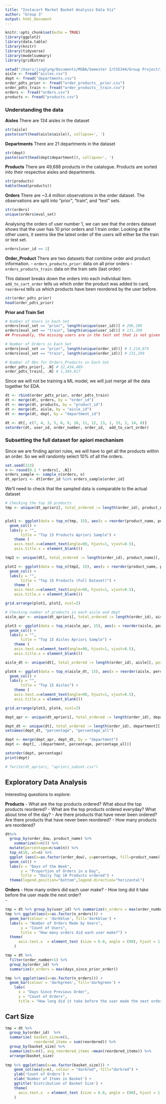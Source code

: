 ```yaml
---
title: "Instacart Market Basket Analysis Data Viz"
author: "Group 3"
output: html_document
---
```


```r
knitr::opts_chunk$set(echo = TRUE)
library(ggplot2)
library(data.table)
library(knitr)
library(tidyverse)
library(modelsummary)
library(gridExtra)

setwd("/Users/jinglyng/Documents/MSBA/Semester 2/CS5344/Group Project/instacart-market-basket-analysis")
aisle <- fread("aisles.csv")
dept <- fread("departments.csv")
order_pdts_prior <- fread("order_products__prior.csv")
order_pdts_train <- fread("order_products__train.csv")
orders <- fread("orders.csv")
products <- fread("products.csv")
```

### Understanding the data
**Aisles**
There are 134 aisles in the dataset
```r
str(aisle)
paste(sort(head(aisle$aisle)), collapse=', ')
```
**Departments**
There are 21 departments in the dataset
```r
str(dept)
paste(sort(head(dept$department)), collapse=', ')
```
**Products**
There are 49,688 products in the catalogue.
Products are sorted into their respective aisles and departments. 
```r
str(products)
kable(head(products))
```

**Orders**
There are ~3.4 million observations in the order dataset. The observations are split into "prior", "train", and "test" sets. 

```r
str(orders)
unique(orders$eval_set)
```
Analysing the orders of user number 1, we can see that the orders dataset shows that the user has 10 prior orders and 1 train order. Looking at the other users, it seems like the latest order of the users will either be the train or test set. 
```r
orders[user_id == 1]
```

**Order_Product**
There are two datasets that combine order and product information. 
- `orders_products_prior`: data on all prior orders
- `orders_products_train`: data on the train sets (last order)

This dataset breaks down the orders into each individual item. 
`add_to_cart_order` tells us which order the product was added to card, 
`reordered` tells us which products have been reordered by the user before.

```r
str(order_pdts_prior)
head(order_pdts_prior)
```

**Prior and Train Set**
```r
# Number of Users in Each Set 
orders[eval_set == "prior", length(unique(user_id))] # 206,209
orders[eval_set == "train", length(unique(user_id))] # 131,209
## Presumably, the missing users are in the test set that is not given to us

# Number of Orders in Each Set
orders[eval_set == "prior", length(unique(order_id))] # 3,214,874
orders[eval_set == "train", length(unique(order_id))] # 131,209

# Number of Obs for Orders_Products in Each Set
order_pdts_prior[, .N] # 32,434,489
order_pdts_train[, .N] # 1,384,617
```

Since we will not be training a ML model, we will just merge all the data together for EDA.

```r
dt <- rbind(order_pdts_prior, order_pdts_train)
dt <- merge(dt, orders, by = "order_id")
dt <- merge(dt, products, by = "product_id")
dt <- merge(dt, aisle, by = "aisle_id")
dt <- merge(dt, dept, by = "department_id")

dt <- dt[, c(7, 4, 3, 5, 6, 9, 10, 11, 12, 13, 1, 15, 2, 14, 8)]
setorder(dt, user_id, order_number, order_id,  add_to_cart_order)
```

### Subsetting the full dataset for apiori mechanism
Since we are finding apriori rules, we will have to get all the products within an order. So we will randomly select 10% of all the orders.
```r
set.seed(123)
n <- round(0.1 * orders[, .N])
orders_sample <- sample_n(orders, n)
dt_apriori <- dt[order_id %in% orders_sample$order_id]
```

We'll need to check that the sampled data is comparable to the actual dataset

```r
# Checking the top 10 products
tmp <- unique(dt_apriori[, total_ordered := length(order_id), product_name][, percentage := total_ordered/length(unique(order_id))][, .(product_name, total_ordered, percentage)])


plot1 <- ggplot(data = top_n(tmp, 15), aes(x = reorder(product_name, percentage), y = percentage)) +
  geom_col() +
  labs(y = "",
       title = "Top 15 Products Apriori Sample") +
    theme (
    axis.text.x=element_text(angle=90, hjust=1, vjust=0.5),
    axis.title.x = element_blank()) 

tmp2 <- unique(dt[, total_ordered := length(order_id), product_name][, percentage := total_ordered/length(unique(order_id))][, .(product_name, total_ordered, percentage)])

plot2 <- ggplot(data = top_n(tmp2, 15), aes(x = reorder(product_name, percentage), y = percentage)) +
  geom_col() +
  labs(y = "",
       title = "Top 15 Products (Full Dataset)") +
    theme (
    axis.text.x=element_text(angle=90, hjust=1, vjust=0.5),
    axis.title.x = element_blank()) 

grid.arrange(plot1, plot2, ncol=2)

# Checking number of products in each aisle and dept
aisle_apr <- unique(dt_apriori[, total_ordered := length(order_id), aisle][, percentage := total_ordered/length(unique(order_id))][, .(aisle, total_ordered, percentage)])

plot3 <- ggplot(data = top_n(aisle_apr, 15), aes(x = reorder(aisle, percentage), y = percentage)) +
  geom_col() +
  labs(y = "",
       title = "Top 15 Aisles Apriori Sample") +
    theme (
    axis.text.x=element_text(angle=90, hjust=1, vjust=0.5),
    axis.title.x = element_blank()) 

aisle_dt <- unique(dt[, total_ordered := length(order_id), aisle][, percentage := total_ordered/length(unique(order_id))][, .(aisle, total_ordered, percentage)])

plot4 <- ggplot(data = top_n(aisle_dt, 15), aes(x = reorder(aisle, percentage), y = percentage)) +
  geom_col() +
  labs(y = "",
       title = "Top 15 Aisles") +
    theme (
    axis.text.x=element_text(angle=90, hjust=1, vjust=0.5),
    axis.title.x = element_blank()) 

grid.arrange(plot3, plot4, ncol=2)

dept_apr <- unique(dt_apriori[, total_ordered := length(order_id), department][, percentage := total_ordered/length(unique(order_id))][, .(department, total_ordered, percentage)])

dept_dt <- unique(dt[, total_ordered := length(order_id), department][, percentage := total_ordered/length(unique(order_id))][, .(department, total_ordered, percentage)])
setnames(dept_dt, "percentage", "percentage_all")

dept <- merge(dept_apr, dept_dt, by = "department")
dept <- dept[, .(department, percentage, percentage_all)]

setorder(dept, percentage)
print(dept)

# fwrite(dt_apriori, "apriori_subset.csv")
```

## Exploratory Data Analysis
Interesting questions to explore:\

**Products**
- What are the top products ordered? What about the top products reordered?
- What are the top products ordered everyday? What about time of the day?
- Are there products that have never been ordered? Are there products that have never been reordered? 
- How many products are reordered? 

```r
dt%>%
  group_by(order_dow, product_name) %>%
    summarize(n=n()) %>%
  mutate(percentage=n/sum(n)) %>%
  top_n(10, wt=n) %>%
  ggplot (aes(x=as.factor(order_dow), y=percentage, fill=product_name)) + 
  geom_col() + 
  labs(x = "Days of the Week", 
       y = "Proportion of Orders in a Day",
       title = "Daily Top 10 Products ordered") +
  theme(legend.position="bottom",legend.direction="horizontal")
```

**Orders**
- How many orders did each user make? 
- How long did it take before the user made the next order?  
- 

```r
tmp = dt %>% group_by(user_id) %>% summarize(n_orders = max(order_number))
tmp %>% ggplot(aes(x=as.factor(n_orders))) + 
  geom_bar(colour = 'darkblue', fill='darkblue') +
  labs(x = "Number of Orders Made by Users", 
       y = "Count of Users",
       title = "How many orders did each user make?") +
  theme(
      axis.text.x  = element_text (size = 6.0, angle = (90), hjust = 1, vjust = 0.5)
    )

tmp = dt %>% 
  filter(order_number>1) %>% 
  group_by(order_id) %>% 
  summarize(n_orders = max(days_since_prior_order)) 

tmp %>% ggplot(aes(x=as.factor(n_orders))) + 
  geom_bar(colour = 'darkgreen', fill='darkgreen') + 
    labs(
      x = "Days Since Previous Order", 
      y = "Count of Orders",
      title = "How long did it take before the user made the next order?")
```
## Cart Size
```r
tmp = dt %>%
  group_by(order_id)  %>%
  summarize( basket_size=n(), 
             reordered_items = sum(reordered)) %>%
  group_by(basket_size) %>%
  summarize(n=n(), avg_reordered_items =mean(reordered_items)) %>%
  arrange(basket_size)
  
tmp %>% ggplot(aes(x=as.factor(basket_size))) +
    geom_col(aes(y=n), colour = "darkred", fill="darkred") +
    ylab('Count of Orders') +
    xlab('Number of Items in Basket') +
    ggtitle('Distribution of Basket Size') +
    theme(
      axis.text.x  = element_text (size = 6.0, angle = (90), hjust = 1, vjust = 0.5)
    )
```
